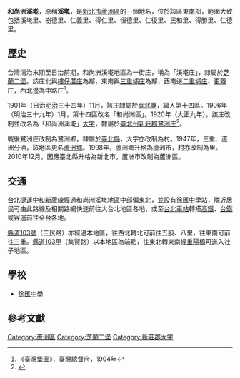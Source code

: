 {{noteTA
|1 = zh-cn:庄; zh-hk:庄; zh-tw:庄;
}}
'''和尚洲溪墘'''，原稱'''溪墘'''，是[[新北市|新北市]][[蘆洲區|蘆洲區]]的一個地名，位於該區東南部，範圍大致包括溪墘里、樹德里、仁義里、得仁里、恒德里、仁復里、民和里、得勝里、仁德里。

==歷史==
台灣清治末期至日治前期，和尚洲溪墘地區為一街庄，稱為「溪墘庄」，隸屬於[[芝蘭二堡|芝蘭二堡]]。該庄北與[[樓仔厝庄|樓仔厝庄]]為鄰，東南與[[三重埔_(新北市)|三重埔庄]]為鄰，西南邊[[二重埔_(新北市)|二重埔庄]]、[[更寮_(新北市)|更藔庄]]，西北邊為[[和尚洲中路|中路庄]]<ref>《臺灣堡圖》，臺灣總督府，1904年</ref>。

1901年（日治[[明治|明治]]三十四年）11月，該庄隸屬於[[臺北廳|臺北廳]]，編入第十四區。1906年（明治三十九年）1月，第十四區改名「和尚洲區」。1920年（大正九年），該庄改制並改名為「和尚洲溪墘」[[大字|大字]]，隸屬於[[臺北州|臺北州]][[新莊郡|新莊郡]][[鷺洲庄|鷺洲庄]]<ref name="地圖會說話">{{Cite web |url=http://mapstalk.blogspot.tw/2010/10/1901-2010.html |title=《臺北市沿革 1901-2010》，地圖會說話網站 |accessdate=2016-07-26 |archive-date=2016-08-16 |archive-url=https://web.archive.org/web/20160816203231/http://mapstalk.blogspot.tw/2010/10/1901-2010.html |dead-url=no }}</ref>。

戰後鷺洲庄改制為鷺洲鄉，隸屬於[[臺北縣|臺北縣]]，大字亦改制為村。1947年，三重、蘆洲分治，該地區更名[[蘆洲鄉_(臺灣)|蘆洲鄉]]。1998年，蘆洲鄉升格為蘆洲市，村亦改制為里。2010年12月，因應臺北縣升格為新北市，蘆洲市改制為蘆洲區。

==交通==
[[台北捷運|台北捷運]][[中和新蘆線|中和新蘆線]]經過和尚洲溪墘地區中部偏東北，並設有[[徐匯中學站|徐匯中學站]]，隣近居民可由此路線及相關路網快速前往大台北地區各地，或至[[台北車站|台北車站]]轉搭[[台灣高鐵|高鐵]]、[[台鐵|台鐵]]或客運前往全台各地。

[[縣道103號|縣道103號]]（三民路）亦經過本地區，往西北轉北可前往五股、八里，往東南可前往三重。[[縣道103甲|縣道103甲]]（集賢路）以本地區為端點，往東北轉東南經[[重陽橋|重陽橋]]可進入社子地區。

==學校==
*[[新北市私立徐匯高級中學|徐匯中學]]

==參考文獻==
{{reflist}}

{{新莊郡}}

[[Category:蘆洲區|Category:蘆洲區]]
[[Category:芝蘭二堡|Category:芝蘭二堡]]
[[Category:新莊郡大字|Category:新莊郡大字]]